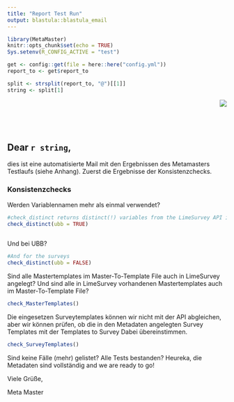```yaml
---
title: "Report Test Run"
output: blastula::blastula_email 
---
```


```r
library(MetaMaster)
knitr::opts_chunk$set(echo = TRUE)
Sys.setenv(R_CONFIG_ACTIVE = "test")

get <- config::get(file = here::here("config.yml"))
report_to <- get$report_to

split <- strsplit(report_to, "@")[[1]]
string <- split[1]


```

<img src= "man/figures/logo_small.png" align="right">
<br>
<br>
<br>
<br>


## Dear `r string`,

dies ist eine automatisierte Mail mit den Ergebnissen des Metamasters Testlaufs (siehe Anhang). Zuerst die Ergebnisse der Konsistenzchecks.

### Konsistenzchecks

Werden Variablennamen mehr als einmal verwendet? 

```r
#check_distinct returns distinct(!) variables from the LimeSurvey API if they appear more than once
check_distinct(ubb = TRUE)
  
```

Und bei UBB?

```r
#And for the surveys
check_distinct(ubb = FALSE)
```

Sind alle Mastertemplates im Master-To-Template File auch in LimeSurvey angelegt? Und sind alle in LimeSurvey vorhandenen Mastertemplates auch im Master-To-Template File?


```r
check_MasterTemplates()
```

Die eingesetzen Surveytemplates können wir nicht mit der API abgleichen, aber wir können prüfen, ob die in den Metadaten angelegten Survey Templates mit der Templates to Survey Dabei übereinstimmen. 


```r
check_SurveyTemplates()
```



Sind keine Fälle (mehr) gelistet? Alle Tests bestanden? Heureka, die Metadaten sind vollständig and we are ready to go!

Viele Grüße,

Meta Master


